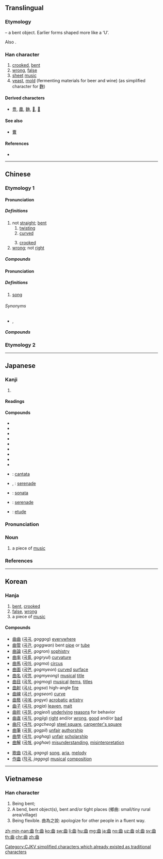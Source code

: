 {{character info/new}}
{{also|麹|麯|典|麴}}
==Translingual==
{{stroke order}}

===Etymology===
{{Han etyl}}
{{liushu|i}} – a bent object. Earlier forms shaped more like a ‘U’.

Also {{Han simp|麴}}.

===Han character===
{{Han char|rn=73|rad=曰|as=02|sn=6|four=55600|canj=TW,TBC,XTW}}

# [[crook]]ed, [[bent]]
# [[wrong]], [[false]]
# [[sheet]] [[music]]
# [[yeast]], [[mold]] (fermenting materials for beer and wine) (as simplified character for [[麴]])

====Derived characters====
* [[豊]], [[農]], [[麯]], [[𨀪]], [[𨀲]]

====See also====
* {{l|mul|典}} [[曹]] <!-- Unrelated, but current form similar -->

====References====
* {{Han ref|kx=0502.020|dkj=14280|dj=0873.040|hdz=21484.020|uh=66F2|ud=26354|bh=A6B1|bd=42673}}

----

==Chinese==
{{zh-forms}}

===Etymology 1===

====Pronunciation====
{{zh-pron
|m=qū
|c=kuk1
|h=pfs=khiuk
|mn=khiok/khiau
|mn_note=khiok - literary; khiau - vernacular
|mc=y
|oc=y
|ma=
|cat=a
}}

=====Definitions=====
{{zh-hanzi}}

# not [[straight]]; [[bent]]
## [[twisting]]
## [[curved]]
##: {{zh-x|曲線|curve}}
## [[crooked]]
# [[wrong]]; not [[right]]

=====Compounds=====
{{zh-der|曲筆|曲別針|曲尺|曲棍球|曲解|曲盡其妙|曲徑|曲裡拐彎|曲裡拐彎兒|曲面|曲曲彎彎|曲射炮|曲水流觴|曲線|曲意逢迎|曲折|曲直}}

====Pronunciation====
{{zh-pron
|m=qǔ
|c=kuk1
|h=pfs=khiuk
|mn=khek/khiok
|mn_note=khek - vernacular; khiok - literary
|mc=y
|oc=y
|ma=
|cat=n
}}

=====Definitions=====
{{zh-hanzi}}

# [[song]]
#: {{zh-x|歌曲{qǔ}|song}}
#: {{zh-x|曲{qǔ}調{diào}|melody}}

======Synonyms======
* {{zh-l|歌曲}}, {{zh-l|歌}}

=====Compounds=====
{{zh-der|曲笛|曲調|曲高和寡|曲目|曲牌|曲譜|曲壇|曲藝|曲終奏雅|曲子}}

===Etymology 2===
{{zh-see|麴}}

----

==Japanese==

===Kanji===
{{ja-kanji|grade=3|rs=曰02}}

# {{defn|lang=ja|sort=曰02}}

====Readings====
{{ja-readings|goon=[[こく]] (koku)|kanon=[[きょく]] (kyoku)|kun=[[まがる]] (magaru), [[まげる]] (mageru), [[くま]] (kuma)}}

====Compounds====
{{der-top|Compounds}}
* {{ja-r|曲解|きょっかい}}
* {{ja-r|曲技|きょくぎ}}
* {{ja-r|曲芸|きょくげい}}
* {{ja-r|曲射|きょくしゃ}}
* {{ja-r|曲折|きょくせつ}}
* {{ja-r|曲面|きょくめん}}
* {{ja-r|曲目|きょくもく}}
* {{ja-r|曲論|きょくろん}}
* {{ja-r|曲者|くせもの}}
* {{ja-r|交声曲|こうせいきょく}}: [[cantata]]
* {{ja-r|小夜曲|さよきょく}}, {{ja-r|小夜曲|しょうやきょく}}: [[serenade]]
* {{ja-r|奏鳴曲|そうめいきょく}}: [[sonata]]
* {{ja-r|夜曲|やきょく}}: [[serenade]]
* {{ja-r|練習曲|れんしゅうきょく}}: [[etude]]
{{der-bottom}}

{{ja-kanjitab|きょく|yomi=o}}

===Pronunciation===
{{ja-pron|yomi=kanon|きょく|acc=0|acc_ref=DJR,NHK|acc2=1|acc2_ref=DJR,NHK}}

===Noun===
{{ja-noun|きょく}}

# a piece of [[music]]

===References===
<references/>

----

==Korean==

===Hanja===
{{ko-hanja|hangeul=곡|eumhun=|rv=gok|mr=kok|y=kok}}

# [[bent]], [[crooked]]
# [[false]], [[wrong]]
# a piece of [[music]]

====Compounds====
{{top2}}
* [[曲曲]] ([[곡곡]], ''goggog'') [[everywhere]]
* [[曲管]] ([[곡관]], ''goggwan'') bent [[pipe]] or [[tube]]
* [[曲論]] ([[곡론]], ''gogron'') [[sophistry]]
* [[曲率]] ([[곡률]], ''gogryul'') [[curvature]]
* [[曲馬]] ([[곡마]], ''gogma'') [[circus]]
* [[曲面]] ([[곡면]], ''gogmyeon'') [[curved]] [[surface]]
* [[曲名]] ([[곡명]], ''gogmyeong'') [[musical]] [[title]]
* [[曲目]] ([[곡목]], ''gogmog'') [[musical]] [[item]]s, [[title]]s
* [[曲射]] ([[곡사]], ''gogsa'') high-angle [[fire]]
* [[曲線]] ([[곡선]], ''gogseon'') [[curve]]
* [[曲藝]] ([[곡예]], ''gogye'') [[acrobatic]] [[artistry]]
* [[曲子]] ([[곡자]], ''gogja'') [[leaven]], [[malt]]
* [[曲折]] ([[곡절]], ''gogjeol'') [[underlying]] [[reasons]] for behavior
* [[曲直]] ([[곡직]], ''gogjig'') [[right]] and/or [[wrong]], [[good]] and/or [[bad]]
* [[曲尺]] ([[곡척]], ''gogcheog'') [[steel square]], [[carpenter's square]]
* [[曲筆]] ([[곡필]], ''gogpil'') [[unfair]] [[authorship]]
* [[曲學]] ([[곡학]], ''goghag'') [[unfair]] [[scholarship]]
* [[曲解]] ([[곡해]], ''goghae'') [[misunderstanding]], [[misinterpretation]]
{{mid2}}
* [[歌曲]] ([[가곡]], ''gagog'') [[song]], [[aria]], [[melody]]
* [[作曲]] ([[작곡]], ''jaggog'') [[musical]] [[composition]]
{{bottom}}

----

==Vietnamese==

===Han character===
{{vi-hantu|khúc|rs=曰02}}

# Being bent;
# A bend, bent object(s), bent and/or tight places (鄉曲: small/tiny rural area/village)
# Being flexible. 曲為之說: apologize for other people in a fluent way.

[[Category:CJKV simplified characters which already existed as traditional characters]]

[[zh-min-nan:曲]]
[[fr:曲]]
[[ko:曲]]
[[sw:曲]]
[[li:曲]]
[[hu:曲]]
[[mg:曲]]
[[ja:曲]]
[[no:曲]]
[[uz:曲]]
[[pl:曲]]
[[sv:曲]]
[[th:曲]]
[[chr:曲]]
[[zh:曲]]